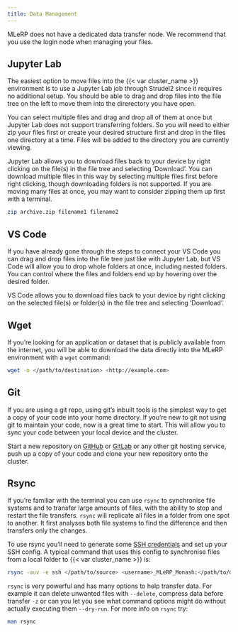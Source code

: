 ```yaml
---
title: Data Management
---
```

MLeRP does not have a dedicated data transfer node. We recommend that you use the login node when managing your files.

## Jupyter Lab
The easiest option to move files into the {{< var cluster_name >}} environment is to use a Jupyter Lab job through Strudel2 since it requires no additional setup. You should be able to drag and drop files into the file tree on the left to move them into the direrectory you have open.

You can select multiple files and drag and drop all of them at once but Jupyter Lab does not support transferring folders. So you will need to either zip your files first or create your desired structure first and drop in the files one directory at a time. Files will be added to the directory you are currently viewing.

Jupyter Lab allows you to download files back to your device by right clicking on the file(s) in the file tree and selecting 'Download'. You can download multiple files in this way by selecting multiple files first before right clicking, though downloading folders is not supported. If you are moving many files at once, you may want to consider zipping them up first with a terminal.

```bash
zip archive.zip filename1 filename2
```

## VS Code
If you have already gone through the steps to connect your VS Code you can drag and drop files into the file tree just like with Jupyter Lab, but VS Code will allow you to drop whole folders at once, including nested folders. You can control where the files and folders end up by hovering over the desired folder.

VS Code allows you to download files back to your device by right clicking on the selected file(s) or folder(s) in the file tree and selecting 'Download'.

## Wget
If you're looking for an application or dataset that is publicly available from the internet, you will be able to download the data directly into the MLeRP environment with a `wget` command:

```bash
wget -o </path/to/destination> <http://example.com>
```

## Git
If you are using a git repo, using git's inbuilt tools is the simplest way to get a copy of your code into your home directory. If you're new to git not using git to maintain your code, now is a great time to start. This will allow you to sync your code between your local device and the cluster. 

Start a new repository on [GitHub](https://github.com/) or [GitLab](https://about.gitlab.com/) or any other git hosting service, push up a copy of your code and clone your new repository onto the cluster. 

## Rsync
If you're familiar with the terminal you can use `rsync` to synchronise file systems and to transfer large amounts of files, with the ability to stop and restart the file transfers. `rsync` will replicate all files in a folder from one spot to another. It first analyses both file systems to find the difference and then transfers only the changes.

To use rsync you'll need to generate some [SSH credentials](/connecting/ssh.qmd) and set up your SSH config. A typical command that uses this config to synchronise files from a local folder to {{< var cluster_name >}} is:

```bash
rsync -auv -e ssh </path/to/source> <username>_MLeRP_Monash:</path/to/destination>
```

`rsync` is very powerful and has many options to help transfer data. For example it can delete unwanted files with `--delete`, compress data before transfer `-z` or can you let you see what command options might do without actually executing them `--dry-run`. For more info on `rsync` try:

```bash
man rsync
```
